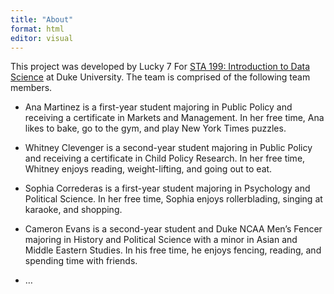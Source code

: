 ```yaml
---
title: "About"
format: html
editor: visual
---
```


This project was developed by Lucky 7 For [STA 199: Introduction to Data Science](https://sta199-s23-2.github.io/) at Duke University. The team is comprised of the following team members.

-   Ana Martinez is a first-year student majoring in Public Policy and receiving a certificate in Markets and Management. In her free time, Ana likes to bake, go to the gym, and play New York Times puzzles.

-   Whitney Clevenger is a second-year student majoring in Public Policy and receiving a certificate in Child Policy Research. In her free time, Whitney enjoys reading, weight-lifting, and going out to eat.  

-   Sophia Correderas is a first-year student majoring in Psychology and Political Science. In her free time, Sophia enjoys rollerblading, singing at karaoke, and shopping.

-   Cameron Evans is a second-year student and Duke NCAA Men's Fencer majoring in History and Political Science with a minor in Asian and Middle Eastern Studies. In his free time, he enjoys fencing, reading, and spending time with friends.

-   ...

